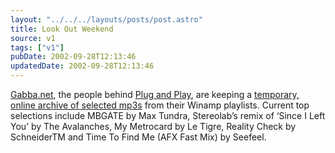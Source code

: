 ```yaml
---
layout: "../../../layouts/posts/post.astro"
title: Look Out Weekend
source: v1
tags: ["v1"]
pubDate: 2002-09-28T12:13:46
updatedDate: 2002-09-28T12:13:46
---
```


[Gabba.net][1], the people behind [Plug and Play][2], are keeping a [temporary, online archive of selected mp3s][3] from their Winamp playlists. Current top selections include MBGATE by Max Tundra, Stereolab&#8217;s remix of &#8216;Since I Left You&#8217; by The Avalanches, My Metrocard by Le Tigre, Reality Check by SchneiderTM and Time To Find Me (AFX Fast Mix) by Seefeel.

[1]: http://gabba.net/
[2]: http://www.gabba.net/pnp/ "Gabba: Plug and Play"
[3]: http://www.gabba.net/amp/winampsays.asp "Gabba: Winamp Says"

